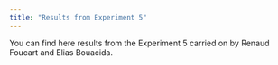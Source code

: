 ```yaml
---
title: "Results from Experiment 5"
---
```


You can find here results from the Experiment 5 carried on by Renaud Foucart and Elias Bouacida.